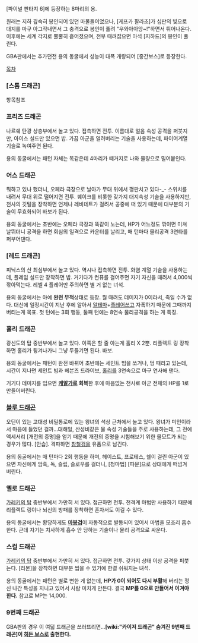 [파이널 판타지 6]에 등장하는 8마리의 용.

원래는 지하 깊숙히 봉인되어 있던 마물들이었으나, [케프카 팔라초]가 심판의 빛으로 대지를 마구 아그작내면서 그 충격으로 봉인이 풀려 "우와아아앙~!"하면서 튀어나온다. 이후에는 세계 각지로 뿔뿔히 흩어졌으며, 전부 때려잡으면 마석 [지하드]의 봉인이 풀린다.

GBA판에서는 추가던전 용의 동굴에서 성능이 대폭 개량되어 [중간보스]로 등장한다.

[[목차]]
=== [스톰 드래곤] ===
항목참조

=== 프리즈 드래곤 ===
나르쉐 탄광 상층부에서 놀고 있다. 접촉하면 전투. 이름대로 얼음 속성 공격을 퍼붓지만, 아이스 실드만 있으면 밥. 가끔 아군을 얼려버리는 기술을 사용하는데, 파이어계열 기술로 녹여주면 된다.

용의 동굴에서는 패턴 자체는 똑같은데 4마리가 떼거지로 나와 물량으로 밀어붙인다.

=== 어스 드래곤 ===
뭐하고 있나 했더니, 오페라 극장으로 날아가 무대 위에서 깽판치고 있다-_-
스위치를 내려서 무대 위로 떨어지면 전투. 퀘이크를 비롯한 갖가지 대지속성 기술을 사용하지만, 천사의 깃털을 장착하면 언제나 레비테트가 걸려서 공중에 떠 있기 때문에 대부분의 기술이 무효화되어 바보가 된다.

용의 동굴에서는 초반에는 오페라 극장과 똑같이 노는데, HP가 어느정도 깎이면 미쳐 날뛰더니 공격을 하면 회심의 일격으로 카운터를 날리고, 매 턴마다 물리공격 3연타를 퍼부어댄다.

=== [레드 드래곤] ===
피닉스의 산 최심부에서 놀고 있다. 역시나 접촉하면 전투. 화염 계열 기술을 사용하는데, 플레임 실드만 장착하면 밥. 거기다가 컨퓨를 걸어주면 자기 자신을 때려서 4,000씩 깎아먹는다. 레벨 4 플레어만 주의하면 별 거 없는 녀석.

용의 동굴에서는 아예 '''완전 무적'''상태로 등장. 뭘 때려도 데미지가 0이라서, 죽일 수가 없다. 대신에 일정시간이 지난 후에 알아서 [[알테마]]+[[플레어]]쓰고 자폭하기 때문에 그때까지 버티는게 목표. 첫 턴에는 3회 행동, 둘째 턴에는 8연속 물리공격을 하는 게 특징.

=== 홀리 드래곤 ===
광신도의 탑 중반부에서 놀고 있다. 이쪽은 할 줄 아는게 홀리 X 2뿐. 리플렉트 링 장착하면 홀리가 튕겨나가니 그냥 두들기면 된다. 바보.

용의 동굴에서는 패턴이 완전 바뀌어 초반에는 세인트 빔을 쏘거나, 멍 때리고 있는데, 시간이 지나면 세인트 빔과 헤븐즈 드라이브, [[홀리]]를 3연속으로 마구 연사해 댄다.

거기다 데미지를 입으면 '''[[케알]]가로 회복'''한 후에 마음없는 천사로 아군 전체의 HP를 1로 만들어버린다.

=== [[블루 드래곤]] ===
오딘이 있는 고대성 비밀통로에 있는 왕녀의 석상 근처에서 놀고 있다. 왕녀가 미인이라서 마음에 들었던 걸까...대해일, 산성비같은 물 속성 기술들을 주로 사용하는데, 그 전에 액세서리 [개전의 증명]을 얻기 때문에 개전의 증명을 시험해보기 위한 몰모트가 되는 경우가 많다. [안습]. 격파하면 [[참철검]]을 유품으로 남긴다.

용의 동굴에서는 매 턴마다 2회 행동을 하며, 헤이스트, 프로테스, 쉘이 걸린 아군이 있으면 자신에게 암흑, 독, 슬립, 슬로우를 걸더니, [청마법] [파문]으로 상대에게 떠넘겨 버린다.

=== 옐로 드래곤 ===
[[가레키의 탑]] 중반부에서 가만히 서 있다. 접근하면 전투. 전격계 마법만 사용하기 때문에 리플렉트 링이나 뇌신의 방패를 장착하면 혼자서도 이길 수 있다.

용의 동굴에서는 황당하게도 '''[[마봉검]]'''이 자동적으로 발동되어 있어서 마법을 모조리 흡수한다. 근데 자기는 치사하게 흡수 안 당하는 기술이나 물리 공격으로 싸운다.

=== 스컬 드래곤 ===
[[가레키의 탑]] 중반부에서 가만히 서 있다. 접근하면 전투. 갖가지 상태 이상 공격을 퍼붓는다. [리본]을 장착하면 대부분 씹을 수 있기에 한결 쉬워지는 녀석.

용의 동굴에서는 패턴은 별로 변한 게 없는데, '''HP가 0이 되어도 다시 부활'''해 버리는 정신 나간 특성을 지니고 있어서 사람 미치게 만든다. 결국 '''MP를 0으로 만들어서 이겨야 한다.''' 참고로 MP는 14,000.

=== '''9번째 드래곤''' ===
GBA판의 경우 이 여덟 드래곤을 쓰러뜨리면...'''[wiki:"카이저 드래곤" 숨겨진 9번째 드래곤]이 [[히든 보스]]로 출현한다.'''
